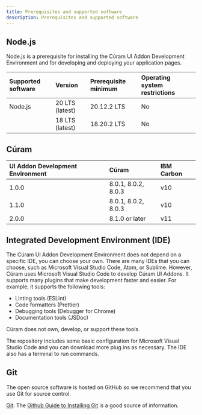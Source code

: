 ```yaml
---
title: Prerequisites and supported software
description: Prerequisites and supported software
---
```


## Node.js

Node.js is a prerequisite for installing the Cúram UI Addon Development Environment and for developing and deploying your application pages.

| Supported software | Version         | Prerequisite minimum | Operating system restrictions |
| :----------------- | :-------------- | :------------------- | :---------------------------- |
| Node.js            | 20 LTS (latest) | 20.12.2 LTS          | No                            |
|                    | 18 LTS (latest) | 18.20.2 LTS          | No                            |

## Cúram

| UI Addon Development Environment | Cúram               | IBM Carbon |
| :------------------------------- | :------------------ | :--------- |
| 1.0.0                            | 8.0.1, 8.0.2, 8.0.3 | v10        |
| 1.1.0                            | 8.0.1, 8.0.2, 8.0.3 | v10        |
| 2.0.0                            | 8.1.0 or later      | v11        |

## Integrated Development Environment (IDE)

The Cúram UI Addon Development Environment does not depend on a specific IDE, you can choose your own. There are many IDEs that you can choose, such as Microsoft Visual Studio Code, Atom, or Sublime. However, Cúram uses Microsoft Visual Studio Code to develop Cúram UI Addons. It supports many plugins that make development faster and easier. For example, it supports the following tools:

- Linting tools (ESLint)
- Code formatters (Prettier)
- Debugging tools (Debugger for Chrome)
- Documentation tools (JSDoc)

Cúram does not own, develop, or support these tools.

The repository includes some basic configuration for Microsoft Visual Studio Code and you can download more plug ins as necessary. The IDE also has a terminal to run commands.

## Git

The open source software is hosted on GitHub so we recommend that you use Git for source control.

[Git](http://git-scm.com/): The [Github Guide to
Installing Git](https://help.github.com/articles/set-up-git/) is a good source of information.
